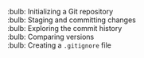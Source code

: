 :bulb: Initializing a Git repository<br>\newline{}
:bulb: Staging and committing changes<br>\newline{}
:bulb: Exploring the commit history<br>\newline{}
:bulb: Comparing versions<br>\newline{}
:bulb: Creating a `.gitignore` file

